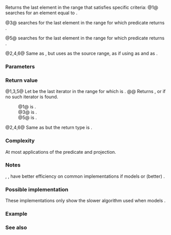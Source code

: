{{cpp/ranges/title|find_last|find_last_if|find_last_if_not}}
{{cpp/algorithm/ranges/navbar}}
{{dcl begin}}
{{dcl header|algorithm}}
{{dcl h|Call signature}}
{{dcl rev multi|num=1|anchor=1|since1=c++23|until1=c++26|dcl1=
template&lt; std::forward_iterator I, std::sentinel_for&lt;I&gt; S,
          class T,
          class Proj = std::identity &gt;
requires std::indirect_binary_predicate
             &lt;ranges::equal_to, std::projected&lt;I, Proj&gt;, const T*&gt;
constexpr ranges::subrange&lt;I&gt;
    find_last( I first, S last, const T&amp; value, Proj proj = {} );
|dcl2=
template&lt; std::forward_iterator I, std::sentinel_for&lt;I&gt; S,
          class Proj = std::identity,
          class T = std::projected_value_t&lt;I, Proj&gt; &gt;
requires std::indirect_binary_predicate
             &lt;ranges::equal_to, std::projected&lt;I, Proj&gt;, const T*&gt;
constexpr ranges::subrange&lt;I&gt;
    find_last( I first, S last, const T&amp; value, Proj proj = {} );
}}
{{dcl rev multi|num=2|since1=c++23|until1=c++26|dcl1=
template&lt; ranges::forward_range R,
          class T,
          class Proj = std::identity &gt;
requires std::indirect_binary_predicate
             &lt;ranges::equal_to,
              std::projected&lt;ranges::iterator_t&lt;R&gt;, Proj&gt;, const T*&gt;
constexpr ranges::borrowed_subrange_t&lt;R&gt;
    find_last( R&amp;&amp; r, const T&amp; value, Proj proj = {} );
|dcl2=
template&lt; ranges::forward_range R,
          class Proj = std::identity,
          class T = std::projected_value_t&lt;iterator_t&lt;R&gt;, Proj&gt; &gt;
requires std::indirect_binary_predicate
             &lt;ranges::equal_to,
              std::projected&lt;ranges::iterator_t&lt;R&gt;, Proj&gt;, const T*&gt;
constexpr ranges::borrowed_subrange_t&lt;R&gt;
    find_last( R&amp;&amp; r, const T&amp; value, Proj proj = {} );
}}
{{dcla|since=c++23|num=3|1=
template&lt; std::forward_iterator I, std::sentinel_for&lt;I&gt; S,
          class Proj = std::identity,
          std::indirect_unary_predicate&lt;std::projected&lt;I, Proj&gt;&gt; Pred &gt;
constexpr ranges::subrange&lt;I&gt;
    find_last_if( I first, S last, Pred pred, Proj proj = {} );
}}
{{dcl|since=c++23|num=4|1=
template&lt; ranges::forward_range R,
          class Proj = std::identity,
          std::indirect_unary_predicate
              &lt;std::projected&lt;ranges::iterator_t&lt;R&gt;, Proj&gt;&gt; Pred &gt;
constexpr ranges::borrowed_subrange_t&lt;R&gt;
    find_last_if( R&amp;&amp; r, Pred pred, Proj proj = {} );
}}
{{dcla|since=c++23|num=5|1=
template&lt; std::forward_iterator I, std::sentinel_for&lt;I&gt; S,
          class Proj = std::identity,
          std::indirect_unary_predicate&lt;std::projected&lt;I, Proj&gt;&gt; Pred &gt;
constexpr ranges::subrange&lt;I&gt;
    find_last_if_not( I first, S last, Pred pred, Proj proj = {} );
}}
{{dcl|since=c++23|num=6|1=
template&lt; ranges::forward_range R,
          class Proj = std::identity,
          std::indirect_unary_predicate
              &lt;std::projected&lt;ranges::iterator_t&lt;R&gt;, Proj&gt;&gt; Pred &gt;
constexpr ranges::borrowed_subrange_t&lt;R&gt;
    find_last_if_not( R&amp;&amp; r, Pred pred, Proj proj = {} );
}}
{{dcl end}}

Returns the last element in the range {{range|first|last}} that satisfies specific criteria:
@1@ {{tt|find_last}} searches for an element equal to {{c|value}}.

@3@ {{tt|find_last_if}} searches for the last element in the range {{range|first|last}} for which predicate {{c|pred}} returns {{c|true}}.

@5@ {{tt|find_last_if_not}} searches for the last element in the range {{range|first|last}} for which predicate {{c|pred}} returns {{c|false}}.

@2,4,6@ Same as {{v|1,3,5}}, but uses {{c|r}} as the source range, as if using {{c|ranges::begin(r)}} as {{c|first}} and {{c|ranges::end(r)}} as {{c|last}}.

{{cpp/ranges/niebloid}}

===Parameters===
{{par begin}}
{{par|first, last|the range of elements to examine}}
{{par|r|the range of the elements to examine}}
{{par|value|value to compare the elements to}}
{{par|pred|predicate to apply to the projected elements}}
{{par|proj|projection to apply to the elements}}
{{par end}}

===Return value===
@1,3,5@ Let {{c|i}} be the last iterator in the range {{range|first|last}} for which {{c|E}} is {{c|true}}.
@@ Returns {{c|ranges::subrange&lt;I&gt;{i, last}&lt;!----&gt;}}, or {{c|ranges::subrange&lt;I&gt;{last, last}&lt;!----&gt;}} if no such iterator is found.
:@1@ {{c|E}} is {{c|1=bool(std::invoke(proj, *i) == value)}}.
:@3@ {{c|E}} is {{c|bool(std::invoke(pred, std::invoke(proj, *i)))}}.
:@5@ {{c|E}} is {{c|bool(!std::invoke(pred, std::invoke(proj, *i)))}}.

@2,4,6@ Same as {{v|1,3,5}} but the return type is {{c|ranges::borrowed_subrange_t&lt;I&gt;}}.

===Complexity===
At most {{c|last - first}} applications of the predicate and projection.

===Notes===
{{tt|ranges::find_last}}, {{tt|ranges::find_last_if}}, {{tt|ranges::find_last_if_not}} have better efficiency on common implementations if {{tt|I}} models {{lconcept|bidirectional_iterator}} or (better) {{lconcept|random_access_iterator}}.

{{ftm begin}}
{{ftm|std=C++23|value=202207L|__cpp_lib_ranges_find_last|{{tt|ranges::find_last}},&lt;br&gt;{{tt|ranges::find_last_if}},&lt;br&gt;{{tt|ranges::find_last_if_not}}}}
{{ftm|__cpp_lib_algorithm_default_value_type|value=202403L|std=C++26|[[cpp/language/list initialization|List-initialization]] for algorithms {{vl|1,2}}}}
{{ftm end}}

===Possible implementation===
These implementations only show the slower algorithm used when {{c|I}} models {{lconcept|forward_iterator}}.
{{eq impl
|title1=find_last (1,2)|ver1=1|1=
struct find_last_fn
{
    template&lt;std::forward_iterator I, std::sentinel_for&lt;I&gt; S,
             class Proj = std::identity,
             class T = std::projected_value_t&lt;iterator_t&lt;R&gt;, Proj&gt;&gt;
    requires std::indirect_binary_predicate
                 &lt;ranges::equal_to, std::projected&lt;I, Proj&gt;, const T*&gt;
    constexpr ranges::subrange&lt;I&gt;
        operator()(I first, S last, const T &amp;value, Proj proj = {}) const
    {
        // Note: if I is mere forward_iterator, we may only go from begin to end.
        std::optional&lt;I&gt; found;
        for (; first != last; ++first)
            if (std::invoke(proj, *first) == value)
                found = first;
        
        if (!found)
            return {first, first};
        
        return {*found, std::ranges::next(*found, last)};
    }
    
    template&lt;ranges::forward_range R,
             class Proj = std::identity,
             class T = std::projected_value_t&lt;iterator_t&lt;R&gt;, Proj&gt;&gt;
    requires std::indirect_binary_predicate
                 &lt;ranges::equal_to,
                  std::projected&lt;ranges::iterator_t&lt;R&gt;, Proj&gt;, const T*&gt;
    constexpr ranges::borrowed_subrange_t&lt;R&gt;
        operator()(R&amp;&amp; r, const T &amp;value, Proj proj = {}) const
    {
        return this-&gt;operator()(ranges::begin(r), ranges::end(r), value, std::ref(proj));
    }
};

inline constexpr find_last_fn find_last;
|title2=find_last_if (3,4)|ver2=3|2=
struct find_last_if_fn
{
    template&lt;std::forward_iterator I, std::sentinel_for&lt;I&gt; S,
             class Proj = std::identity,
             std::indirect_unary_predicate&lt;std::projected&lt;I, Proj&gt;&gt; Pred&gt;
    constexpr ranges::subrange&lt;I&gt;
        operator()(I first, S last, Pred pred, Proj proj = {}) const
    {
        // Note: if I is mere forward_iterator, we may only go from begin to end.
        std::optional&lt;I&gt; found;
        for (; first != last; ++first)
            if (std::invoke(pred, std::invoke(proj, *first)))
                found = first;
        
        if (!found)
            return {first, first};
        
        return {*found, std::ranges::next(*found, last)};
    }
    
    template&lt;ranges::forward_range R, class Proj = std::identity,
             std::indirect_unary_predicate
                 &lt;std::projected&lt;ranges::iterator_t&lt;R&gt;, Proj&gt;&gt; Pred&gt;
    constexpr ranges::borrowed_subrange_t&lt;R&gt;
        operator()(R&amp;&amp; r, Pred pred, Proj proj = {}) const
    {
        return this-&gt;operator()(ranges::begin(r), ranges::end(r),
                                std::ref(pred), std::ref(proj));
    }
};

inline constexpr find_last_if_fn find_last_if;
|title3=find_last_if_not (5,6)|ver3=5|3=
struct find_last_if_not_fn
{
    template&lt;std::forward_iterator I, std::sentinel_for&lt;I&gt; S,
             class Proj = std::identity,
             std::indirect_unary_predicate&lt;std::projected&lt;I, Proj&gt;&gt; Pred&gt;
    constexpr ranges::subrange&lt;I&gt;
        operator()(I first, S last, Pred pred, Proj proj = {}) const
    {
        // Note: if I is mere forward_iterator, we may only go from begin to end.
        std::optional&lt;I&gt; found;
        for (; first != last; ++first)
            if (!std::invoke(pred, std::invoke(proj, *first)))
                found = first;
        
        if (!found)
            return {first, first};
        
        return {*found, std::ranges::next(*found, last)};
    }
    
    template&lt;ranges::forward_range R, class Proj = std::identity,
             std::indirect_unary_predicate
                 &lt;std::projected&lt;ranges::iterator_t&lt;R&gt;, Proj&gt;&gt; Pred&gt;
    constexpr ranges::borrowed_subrange_t&lt;R&gt;
        operator()(R&amp;&amp; r, Pred pred, Proj proj = {}) const
    {
        return this-&gt;operator()(ranges::begin(r), ranges::end(r),
                                std::ref(pred), std::ref(proj));
    }
};

inline constexpr find_last_if_not_fn find_last_if_not;
}}

===Example===
{{example
|code=
#include &lt;algorithm&gt;
#include &lt;cassert&gt;
#include &lt;forward_list&gt;
#include &lt;iomanip&gt;
#include &lt;iostream&gt;
#include &lt;string_view&gt;

int main()
{
    namespace ranges = std::ranges;
    
    constexpr static auto v = {1, 2, 3, 1, 2, 3, 1, 2};
    
    {
        constexpr auto i1 = ranges::find_last(v.begin(), v.end(), 3);
        constexpr auto i2 = ranges::find_last(v, 3);
        static_assert(ranges::distance(v.begin(), i1.begin()) == 5);
        static_assert(ranges::distance(v.begin(), i2.begin()) == 5);
    }
    {
        constexpr auto i1 = ranges::find_last(v.begin(), v.end(), -3);
        constexpr auto i2 = ranges::find_last(v, -3);
        static_assert(i1.begin() == v.end());
        static_assert(i2.begin() == v.end());
    }
    
    auto abs = [](int x) { return x &lt; 0 ? -x : x; };
    
    {
        auto pred = [](int x) { return x == 3; };
        constexpr auto i1 = ranges::find_last_if(v.begin(), v.end(), pred, abs);
        constexpr auto i2 = ranges::find_last_if(v, pred, abs);
        static_assert(ranges::distance(v.begin(), i1.begin()) == 5);
        static_assert(ranges::distance(v.begin(), i2.begin()) == 5);
    }
    {
        auto pred = [](int x) { return x == -3; };
        constexpr auto i1 = ranges::find_last_if(v.begin(), v.end(), pred, abs);
        constexpr auto i2 = ranges::find_last_if(v, pred, abs);
        static_assert(i1.begin() == v.end());
        static_assert(i2.begin() == v.end());
    }
    
    {
        auto pred = [](int x) { return x == 1 or x == 2; };
        constexpr auto i1 = ranges::find_last_if_not(v.begin(), v.end(), pred, abs);
        constexpr auto i2 = ranges::find_last_if_not(v, pred, abs);
        static_assert(ranges::distance(v.begin(), i1.begin()) == 5);
        static_assert(ranges::distance(v.begin(), i2.begin()) == 5);
    }
    {
        auto pred = [](int x) { return x == 1 or x == 2 or x == 3; };
        constexpr auto i1 = ranges::find_last_if_not(v.begin(), v.end(), pred, abs);
        constexpr auto i2 = ranges::find_last_if_not(v, pred, abs);
        static_assert(i1.begin() == v.end());
        static_assert(i2.begin() == v.end());
    }
    
    using P = std::pair&lt;std::string_view, int&gt;;
    std::forward_list&lt;P&gt; list
    {
        {"one", 1}, {"two", 2}, {"three", 3},
        {"one", 4}, {"two", 5}, {"three", 6},
    };
    auto cmp_one = [](const std::string_view &amp;s) { return s == "one"; };
    
    // find latest element that satisfy the comparator, and projecting pair::first
    const auto subrange = ranges::find_last_if(list, cmp_one, &amp;P::first);
    
    std::cout &lt;&lt; "The found element and the tail after it are:\n";
    for (P const&amp; e : subrange)
        std::cout &lt;&lt; '{' &lt;&lt; std::quoted(e.first) &lt;&lt; ", " &lt;&lt; e.second &lt;&lt; "} ";
    std::cout &lt;&lt; '\n';
    
#if __cpp_lib_algorithm_default_value_type
    const auto i3 = ranges::find_last(list, {"three", 3}); // (2) C++26
#else
    const auto i3 = ranges::find_last(list, P{"three", 3}); // (2) C++23
#endif
    assert(i3.begin()-&gt;first == "three" &amp;&amp; i3.begin()-&gt;second == 3);
}
|output=
The found element and the tail after it are:
{"one", 4} {"two", 5} {"three", 6}
}}

===See also===
{{dsc begin}}
{{dsc inc|cpp/algorithm/ranges/dsc find_end}}
{{dsc inc|cpp/algorithm/ranges/dsc find}}
{{dsc inc|cpp/algorithm/ranges/dsc search}}
{{dsc inc|cpp/algorithm/ranges/dsc includes}}
{{dsc inc|cpp/algorithm/ranges/dsc binary_search}}
{{dsc inc|cpp/algorithm/ranges/dsc contains}}
{{dsc end}}

{{langlinks|de|es|fr|it|ja|pt|ru|zh}}